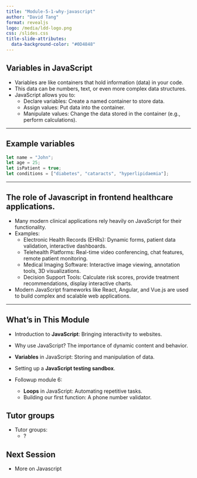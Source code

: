 ```yaml
---
title: "Module-5-1-why-javascript"
author: "David Tang"
format: revealjs
logo: /media/ldd-logo.png
css: /slides.css
title-slide-attributes:
  data-background-color: "#0D4848"
---
```


## Variables in JavaScript

- Variables are like containers that hold information (data) in your code.
- This data can be numbers, text, or even more complex data structures.
- JavaScript allows you to:
  - Declare variables: Create a named container to store data.
  - Assign values: Put data into the container.
  - Manipulate values: Change the data stored in the container (e.g., perform calculations).

---

## Example variables

```javascript
let name = "John";
let age = 25;
let isPatient = true;
let conditions = ["diabetes", "cataracts", "hyperlipidaemia"];
```

---

## The role of Javascript in frontend healthcare applications.

- Many modern clinical applications rely heavily on JavaScript for their functionality.
- Examples:
  - Electronic Health Records (EHRs): Dynamic forms, patient data validation, interactive dashboards.
  - Telehealth Platforms: Real-time video conferencing, chat features, remote patient monitoring.
  - Medical Imaging Software: Interactive image viewing, annotation tools, 3D visualizations.
  - Decision Support Tools: Calculate risk scores, provide treatment recommendations, display interactive charts.
- Modern JavaScript frameworks like React, Angular, and Vue.js are used to build complex and scalable web applications.

---

## What's in This Module

- Introduction to **JavaScript**: Bringing interactivity to websites.
- Why use JavaScript? The importance of dynamic content and behavior.
- **Variables** in JavaScript: Storing and manipulation of data.
- Setting up a **JavaScript testing sandbox**.

- Followup module 6:
  - **Loops** in JavaScript: Automating repetitive tasks.
  - Building our first function: A phone number validator.

## Tutor groups

- Tutor groups:
  - ?

## Next Session

- More on Javascript
